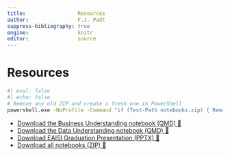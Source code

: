 ```yaml
---
title:                 Resources
author:                F.J. Padt
suppress-bibliography: true
engine:                knitr  
editor:                source
---
```


# Resources {#sec-19-resources}

```bash
#| eval: false
#| echo: false
# Remove any old ZIP and create a fresh one in PowerShell
powershell.exe -NoProfile -Command "if (Test-Path notebooks.zip) { Remove-Item notebooks.zip }; Compress-Archive -Path notebooks\* -DestinationPath notebooks.zip -Force"

```

-   [Download the Business Understanding notebook (QMD) 💾](../notebooks/01_business_understanding.qmd){.btn}
-   [Download the Data Understanding notebook (QMD) 💾](../notebooks/02_data_understanding.qmd){.btn}
-   [Download EAISI Graduation Presentation (PPTX) 💾](../pptx/PAF+s03.pptx){.btn}
-   [Download all notebooks (ZIP) 💾](notebooks.zip){.btn}
